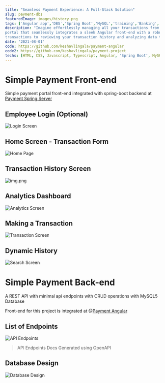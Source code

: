 ```yaml
---
title: "Seamless Payment Experience: A Full-Stack Solution"
slug: payment-dbs
featuredImage: images/history.png
tags: ['Angular app','DBS','Spring Boot','MySQL','training','Banking','REST API','Java Application','Google Material Design','Keshav Lingala','Keshav Reddy','Keshav Reddy Lingala','Lingala Keshav Reddy','Keshav']
description: "Imagine effortlessly managing all your transactions from a single, intuitive interface. This project delivers a cutting-edge payment
portal that seamlessly integrates a sleek Angular front-end with a robust Spring Boot REST API and a MySQL backend. From logging in and making
transactions to reviewing your transaction history and analyzing data through dynamic dashboards, this application ensures a smooth, efficient payment experience. Explore the advanced features of this full-stack solution and experience the future of digital payments."
date: '2021-08-01'
code: https://github.com/keshavlingala/payment-angular
code2: https://github.com/keshavlingala/payment-project
techs: [HTML, CSS, Javascript, Typescript, Angular, 'Spring Boot', MySQL, PWA ]
---
```



# Simple Payment Front-end

Simple payment portal front-end integrated with spring-boot
backend at  [Payment Spring Server](https://github.com/keshavlingala/payment-project)

## Employee Login (Optional)

![Login Screen](images/login.png)

## Home Screen - Transaction Form

![Home Page](images/home.png)

## Transaction History Screen

![img.png](images/history.png)

## Analytics Dashboard

<img src="/gifs/analytics.gif" alt='Analytics Screen'/>

## Making a Transaction

<img src="/gifs/transaction.gif" alt='Transaction Screen'/>

## Dynamic History

<img src="/gifs/dynamicSearch.gif" alt='Search Screen'/>

# Simple Payment Back-end

A REST API with minimal api endpoints with CRUD operations with MySQL5 Database

Front-end for this project is integrated at @[Payment Angular](https://github.com/keshavlingala/payment-angular)

## List of Endpoints

<img src="/gifs/api-endpoints.gif" alt='API Endpoints'/>

> API Endpoints Docs Generated using OpenAPI


## Database Design

![Database Design](images/DB-Design.png)


